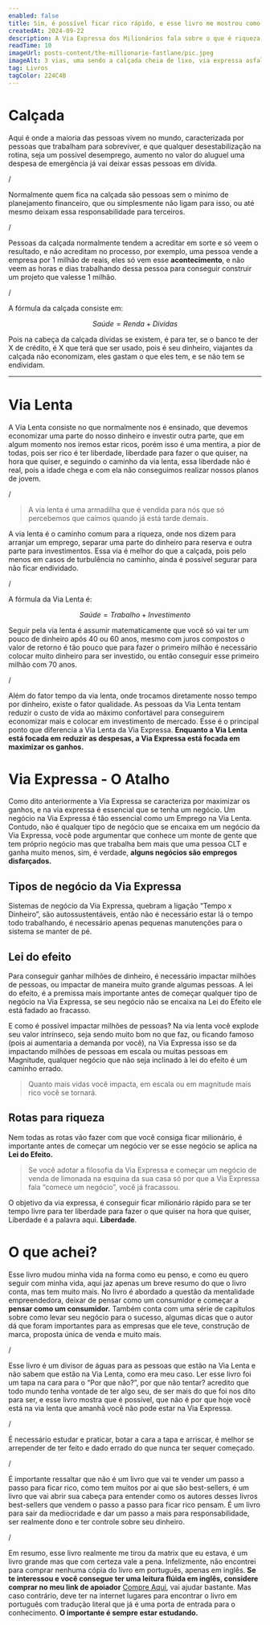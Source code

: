 ```yaml
---
enabled: false
title: Sim, é possível ficar rico rápido, e esse livro me mostrou como
createdAt: 2024-09-22
description: A Via Expressa dos Milionários fala sobre o que é riqueza, e qual o caminho que é necessário seguir para conseguir ser milionário de maneira rápida, onde rápido são 8 anos.
readTime: 10
imageUrl: posts-content/the-millionarie-fastlane/pic.jpeg
imageAlt: 3 vias, uma sendo a calçada cheia de lixo, via expressa asfaltada e via lenta. 
tag: Livros
tagColor: 224C4B
---
```


# Calçada

Aqui é onde a maioria das pessoas vivem no mundo, caracterizada por pessoas que trabalham para sobreviver, e que qualquer desestabilização na rotina, seja um possível desemprego, aumento no valor do aluguel uma despesa de emergência já vai deixar essas pessoas em dívida.

/

Normalmente quem fica na calçada são pessoas sem o mínimo de planejamento financeiro, que ou simplesmente não ligam para isso, ou até mesmo deixam essa responsabilidade para terceiros.

/

Pessoas da calçada normalmente tendem a acreditar em sorte e só veem o resultado, e não acreditam no processo, por exemplo, uma pessoa vende a empresa por 1 milhão de reais, eles só vem esse **acontecimento**, e não veem as horas e dias trabalhando dessa pessoa para conseguir construir um projeto que valesse 1 milhão.

/

A fórmula da calçada consiste em:

$$
Saúde = Renda + Dívidas
$$

Pois na cabeça da calçada dívidas se existem, é para ter, se o banco te der X de crédito, é X que terá que ser usado, pois é seu dinheiro, viajantes da calçada não economizam, eles gastam o que eles tem, e se não tem se endividam.

___

# Via Lenta

A Via Lenta consiste no que normalmente nos é ensinado, que devemos economizar uma parte do nosso dinheiro e investir outra parte, que em algum momento nos iremos estar ricos, porém isso é uma mentira, a pior de todas, pois ser rico é ter liberdade, liberdade para fazer o que quiser, na hora que quiser, e seguindo o caminho da via lenta, essa liberdade não é real, pois a idade chega e com ela não conseguimos realizar nossos planos de jovem.

/

> A via lenta é uma armadilha que é vendida para nós que só percebemos que caímos quando já está tarde demais.

A via lenta é o caminho comum para a riqueza, onde nos dizem para arranjar um emprego, separar uma parte do dinheiro para reserva e outra parte para investimentos. Essa via é melhor do que a calçada, pois pelo menos em casos de turbulência no caminho, ainda é possível segurar para não ficar endividado.

/

A fórmula da Via Lenta é:

$$
Saúde = Trabalho + Investimento
$$

Seguir pela via lenta é assumir matematicamente que você só vai ter um pouco de dinheiro após 40 ou 60 anos, mesmo com juros compostos o valor de retorno é tão pouco que para fazer o primeiro milhão é necessário colocar muito dinheiro para ser investido, ou então conseguir esse primeiro milhão com 70 anos.

/

Além do fator tempo da via lenta, onde trocamos diretamente nosso tempo por dinheiro, existe o fator qualidade. As pessoas da Via Lenta tentam reduzir o custo de vida ao máximo confortável para conseguirem economizar mais e colocar em investimento de mercado. Esse é o principal ponto que diferencia a Via Lenta da Via Expressa. **Enquanto a Via Lenta está focada em reduzir as despesas, a Via Expressa está focada em maximizar os ganhos.**

# Via Expressa - O Atalho

Como dito anteriormente a Via Expressa se caracteriza por maximizar os ganhos, e na via expressa é essencial que se tenha um negócio. Um negócio na Via Expressa é tão essencial como um Emprego na Via Lenta. Contudo, não é qualquer tipo de negócio que se encaixa em um negócio da Via Expressa, você pode argumentar que conhece um monte de gente que tem próprio negócio mas que trabalha bem mais que uma pessoa CLT e ganha muito menos, sim, é verdade, **alguns negócios são empregos disfarçados.**

## Tipos de negócio da Via Expressa

Sistemas de negócio da Via Expressa, quebram a ligação “Tempo x Dinheiro”, são autossustentáveis, então não é necessário estar lá o tempo todo trabalhando, é necessário apenas pequenas manutenções para o sistema se manter de pé.

## Lei do efeito

Para conseguir ganhar milhões de dinheiro, é necessário impactar milhões de pessoas, ou impactar de maneira muito grande algumas pessoas. A lei do efeito, é a premissa mais importante antes de começar qualquer tipo de negócio na Via Expressa, se seu negócio não se encaixa na Lei do Efeito ele está fadado ao fracasso.

E como é possível impactar milhões de pessoas? Na via lenta você explode seu valor intrínseco, seja sendo muito bom no que faz, ou ficando famoso (pois ai aumentaria a demanda por você), na Via Expressa isso se da impactando milhões de pessoas em escala ou muitas pessoas em Magnitude, qualquer negócio que não seja inclinado à lei do efeito é um caminho errado.

> Quanto mais vidas você impacta, em escala ou em magnitude mais rico você se tornará.

## Rotas para riqueza

Nem todas as rotas vão fazer com que você consiga ficar milionário, é importante antes de começar um negócio ver se esse negócio se aplica na **Lei do Efeito.**

> Se você adotar a filosofia da Via Expressa e começar um negócio de venda de limonada na esquina da sua casa só por que a Via Expressa fala “comece um negócio”, você já fracassou.

O objetivo da via expressa, é conseguir ficar milionário rápido para se ter tempo livre para ter liberdade para fazer o que quiser na hora que quiser, Liberdade é a palavra aqui. **Liberdade**.

# O que achei?

Esse livro mudou minha vida na forma como eu penso, e como eu quero seguir com minha vida, aqui jaz apenas um breve resumo do que o livro conta, mas tem muito mais. No livro é abordado a questão da mentalidade empreendedora, deixar de pensar como um consumidor e começar a **pensar como um consumidor.** Também conta com uma série de capítulos sobre como levar seu negócio para o sucesso, algumas dicas que o autor dá que foram importantes para as empresas que ele teve, construção de marca, proposta única de venda e muito mais.

/

Esse livro é um divisor de águas para as pessoas que estão na Via Lenta e não sabem que estão na Via Lenta, como era meu caso. Ler esse livro foi um tapa na cara para o “Por que não?”, por que não tentar? acredito que todo mundo tenha vontade de ter algo seu, de ser mais do que foi nos dito para ser, e esse livro mostra que é possível, que não é por que hoje você está na via lenta que amanhã você não pode estar na Via Expressa.

/

É necessário estudar e praticar, botar a cara a tapa e arriscar, é melhor se arrepender de ter feito e dado errado do que nunca ter sequer começado.

/

É importante ressaltar que não é um livro que vai te vender um passo a passo para ficar rico, como tem muitos por ai que são best-sellers, é um livro que vai abrir sua cabeça para entender como os autores desses livros best-sellers que vendem o passo a passo para ficar rico pensam. É um livro para sair da mediocridade e dar um passo a mais para responsabilidade, ser realmente dono e ter controle sobre seu dinheiro.

/

Em resumo, esse livro realmente me tirou da matrix que eu estava, é um livro grande mas que com certeza vale a pena. Infelizmente, não encontrei para comprar nenhuma cópia do livro em português, apenas em inglês. **Se te interessou e você consegue ter uma leitura flúida em inglês, considere comprar no meu link de apoiador** [Compre Aqui](https://amzn.to/3XQUZOh), vai ajudar bastante. Mas caso contrário, deve ter na internet lugares para encontrar o livro em português com tradução literal que já é uma porta de entrada para o conhecimento. **O importante é sempre estar estudando.**
